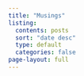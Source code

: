 ```yaml
---
title: "Musings"
listing:
  contents: posts
  sort: "date desc"
  type: default
  categories: false
page-layout: full
---
```

